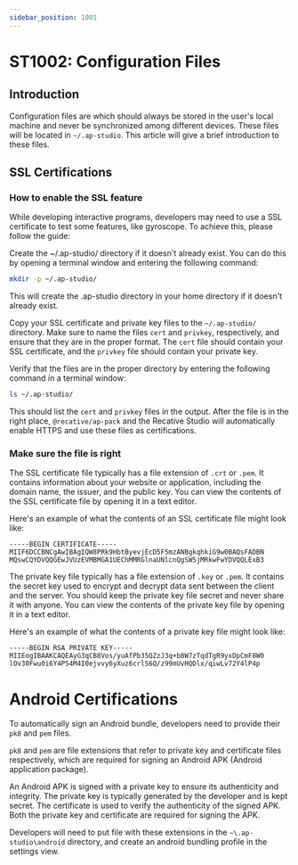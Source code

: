 ```yaml
---
sidebar_position: 1001
---
```


# ST1002: Configuration Files

## Introduction

Configuration files are which should always be stored in the user's local
machine and never be synchronized among different devices. These files will be
located in `~/.ap-studio`. This article will give a brief introduction to these
files.

## SSL Certifications

### How to enable the SSL feature

While developing interactive programs, developers may need to use a SSL
certificate to test some features, like gyroscope. To achieve this, please
follow the guide:

Create the ~/.ap-studio/ directory if it doesn't already exist. You can do this
by opening a terminal window and entering the following command:

```bash
mkdir -p ~/.ap-studio/
```

This will create the .ap-studio directory in your home directory if it doesn't
already exist.

Copy your SSL certificate and private key files to the `~/.ap-studio/`
directory. Make sure to name the files `cert` and `privkey`, respectively, and
ensure that they are in the proper format. The `cert` file should contain your
SSL certificate, and the `privkey` file should contain your private key.

Verify that the files are in the proper directory by entering the following
command in a terminal window:

```bash
ls ~/.ap-studio/
```

This should list the `cert` and `privkey` files in the output. After the file
is in the right place, `@recative/ap-pack` and the Recative Studio will
automatically enable HTTPS and use these files as certifications.

### Make sure the file is right

The SSL certificate file typically has a file extension of `.crt` or `.pem`. It
contains information about your website or application, including the domain
name, the issuer, and the public key. You can view the contents of the SSL
certificate file by opening it in a text editor.

Here's an example of what the contents of an SSL certificate file might look
like:

```
-----BEGIN CERTIFICATE-----
MIIF6DCCBNCgAwIBAgIQW8PRk9HbtByevjEcD5F5mzANBgkqhkiG9w0BAQsFADBN
MQswCQYDVQQGEwJVUzEVMBMGA1UEChMMRGlnaUNlcnQgSW5jMRkwFwYDVQQLExB3
```

The private key file typically has a file extension of `.key` or `.pem`. It
contains the secret key used to encrypt and decrypt data sent between the client
and the server. You should keep the private key file secret and never share it
with anyone. You can view the contents of the private key file by opening it in
a text editor.

Here's an example of what the contents of a private key file might look like:

```
-----BEGIN RSA PRIVATE KEY-----
MIIEogIBAAKCAQEAyG3qCB8Vos/yuAfPb35QZzJ3q+b8W7zTqdTgR9yxDpCmF8W0
lOv30Fwu0i6Y4PS4M4I0ejvvy6yXuz6crlS6Q/z99mUvHQDlx/qiwLv72Y4lP4p
```

# Android Certifications

To automatically sign an Android bundle, developers need to provide their `pk8`
and `pem` files.

`pk8` and `pem` are file extensions that refer to private key and certificate
files respectively, which are required for signing an Android APK (Android
application package).

An Android APK is signed with a private key to ensure its authenticity and
integrity. The private key is typically generated by the developer and is kept
secret. The certificate is used to verify the authenticity of the signed APK.
Both the private key and certificate are required for signing the APK.

Developers will need to put file with these extensions in the
`~\.ap-studio\android` directory, and create an android bundling profile in the
settings view.
